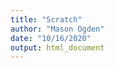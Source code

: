 ```yaml
---
title: "Scratch"
author: "Mason Ogden"
date: "10/16/2020"
output: html_document
---
```


```r

```

